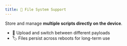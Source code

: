 ```yaml
---
title: 💾 File System Support
---
```


Store and manage **multiple scripts directly on the device**.
- 🔄 Upload and switch between different payloads
- 🏷 Files persist across reboots for long-term use